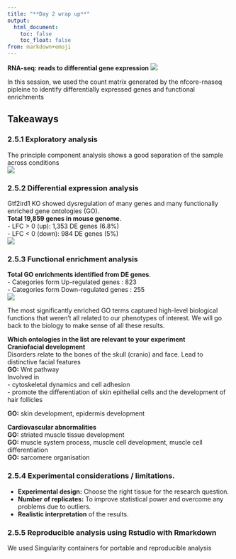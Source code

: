 ```yaml
---
title: "**Day 2 wrap up**"
output:
  html_document:
    toc: false
    toc_float: false
from: markdown+emoji
---
```


**RNA-seq: reads to differential gene expression**
![](../Figs/2.5_workshop_summary.png)


In this session, we used the count matrix generated by the nfcore-rnaseq pipleine to identify differentially expressed genes and functional enrichments 

## **Takeaways**

### 2.5.1 Exploratory analysis
The principle component analysis shows a good separation of the sample across conditions  
![](../Figs/2.5_PCA.png)

### 2.5.2 Differential expression analysis  
Gtf2ird1 KO showed dysregulation of many genes and many functionally enriched gene ontologies (GO).  
**Total 19,859 genes in mouse genome**.  
  - LFC > 0 (up): 1,353 DE genes (6.8%)    
  - LFC < 0 (down): 984 DE genes (5%)    
![](../Figs/2.5_Volcano_plot.png)

### 2.5.3 Functional enrichment analysis 
**Total GO enrichments identified from DE genes**.  
  - Categories form Up-regulated genes : 823    
  - Categories form Down-regulated genes : 255  
![](../Figs/2.5_GO.png)

The most significantly enriched GO terms captured high-level biological functions that weren’t all related to our phenotypes of interest. We will go back to the biology to make sense of all these results.     
  
**Which ontologies in the list are relevant to your experiment**    
**Craniofacial development**    
Disorders relate to the bones of the skull (cranio) and face. Lead to distinctive facial features​  
**GO:** Wnt pathway   
Involved in  
- cytoskeletal dynamics and cell adhesion   
- promote the differentiation of skin epithelial cells and the development of hair follicles  
     
**GO:** skin development, epidermis development  

**Cardiovascular abnormalities**       
**GO:** striated muscle tissue development      
**GO:** muscle system process, muscle cell development, muscle cell differentiation       
**GO:** sarcomere organisation      


### 2.5.4 Experimental considerations / limitations. 
- **Experimental design:** Choose the right tissue for the research question.    
- **Number of replicates:** To improve statistical power and overcome any problems due to outliers.       
- **Realistic interpretation** of the results.    


### 2.5.5 Reproducible analysis using Rstudio with Rmarkdown  
We used Singularity containers for portable and reproducible analysis  



